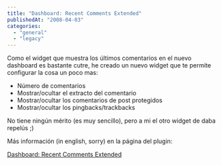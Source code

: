 ```yaml
---
title: "Dashboard: Recent Comments Extended"
publishedAt: "2008-04-03"
categories: 
  - "general"
  - "legacy"
---
```


Como el widget que muestra los últimos comentarios en el nuevo dashboard es bastante cutre, he creado un nuevo widget que te permite configurar la cosa un poco mas:

- Número de comentarios
- Mostrar/ocultar el extracto del comentario
- Mostrar/ocultar los comentarios de post protegidos
- Mostrar/ocultar los pingbacks/trackbacks

No tiene ningún mérito (es muy sencillo), pero a mi el otro widget de daba repelús ;)

Más información (in english, sorry) en la página del plugin:

[Dashboard: Recent Comments Extended](http://rick.jinlabs.com/code/dashboard-recent-comments-extended/)
